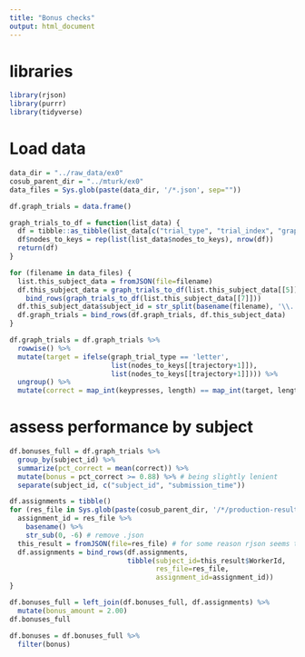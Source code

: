 ```yaml
---
title: "Bonus checks"
output: html_document
---
```


# libraries

```r
library(rjson)
library(purrr)
library(tidyverse)
```

# Load data

```r
data_dir = "../raw_data/ex0"
cosub_parent_dir = "../mturk/ex0"
data_files = Sys.glob(paste(data_dir, '/*.json', sep=""))

df.graph_trials = data.frame()

graph_trials_to_df = function(list_data) {
  df = tibble::as_tibble(list_data[c("trial_type", "trial_index", "graph_trial_type", "trajectory", "keypresses", "keypress_rts", "keyups", "keyup_rts")])
  df$nodes_to_keys = rep(list(list_data$nodes_to_keys), nrow(df))
  return(df)
}

for (filename in data_files) {
  list.this_subject_data = fromJSON(file=filename)
  df.this_subject_data = graph_trials_to_df(list.this_subject_data[[5]]) %>%
    bind_rows(graph_trials_to_df(list.this_subject_data[[7]]))
  df.this_subject_data$subject_id = str_split(basename(filename), '\\.', simplify=T)[1, 1] 
  df.graph_trials = bind_rows(df.graph_trials, df.this_subject_data)
}
```

```r
df.graph_trials = df.graph_trials %>%
  rowwise() %>%
  mutate(target = ifelse(graph_trial_type == 'letter', 
                         list(nodes_to_keys[[trajectory+1]]),
                         list(nodes_to_keys[[trajectory+1]]))) %>%
  ungroup() %>%
  mutate(correct = map_int(keypresses, length) == map_int(target, length))
```

# assess performance by subject

```r
df.bonuses_full = df.graph_trials %>%
  group_by(subject_id) %>%
  summarize(pct_correct = mean(correct)) %>%
  mutate(bonus = pct_correct >= 0.88) %>% # being slightly lenient
  separate(subject_id, c("subject_id", "submission_time"))

```

```r
df.assignments = tibble()
for (res_file in Sys.glob(paste(cosub_parent_dir, '/*/production-results/*.json', sep=""))) {
  assignment_id = res_file %>%
    basename() %>%
    str_sub(0, -6) # remove .json
  this_result = fromJSON(file=res_file) # for some reason rjson seems to have a bug??? Or at least has issues with these files
  df.assignments = bind_rows(df.assignments,
                             tibble(subject_id=this_result$WorkerId, 
                                    res_file=res_file,
                                    assignment_id=assignment_id))
}
```

```r
df.bonuses_full = left_join(df.bonuses_full, df.assignments) %>% 
  mutate(bonus_amount = 2.00)
df.bonuses_full
```
```r
df.bonuses = df.bonuses_full %>%
  filter(bonus)
```

